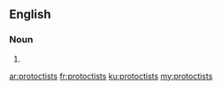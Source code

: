 ==English==

===Noun===
{{head|en}}

# {{plural of|protoctist}}

[[ar:protoctists]]
[[fr:protoctists]]
[[ku:protoctists]]
[[my:protoctists]]